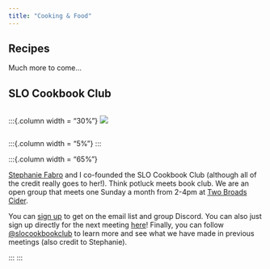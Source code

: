 ```yaml
---
title: "Cooking & Food"
---
```


## Recipes

Much more to come...

## SLO Cookbook Club

:::columns

:::{.column width = "30%"}
![](../files/images/slo_club.png)
:::

:::{.column width = "5%"}
:::

:::{.column width = "65%"}

[Stephanie Fabro](https://happyfridaybakes.com/) and I co-founded the SLO Cookbook Club (although all of the credit really goes to her!). Think potluck meets book club. We are an open group that meets one Sunday a month from 2-4pm at [Two Broads Cider](https://twobroadscider.com/). 

You can [sign up](https://docs.google.com/forms/d/e/1FAIpQLSfvMDS9tJS7nNlvxcI4gRgn6sX5m3QQF6gkpPr8xiUBdLHaNQ/viewform) to get on the email list and group Discord. You can also just sign up directly for the next meeting [here](https://docs.google.com/spreadsheets/d/1uf4WFf6tB1OfQfYkrOvDHF6YzPCAJzfZwTd8MqlX9Hg/edit?usp=sharing)! Finally, you can follow [\@slocookbookclub](https://www.instagram.com/slocookbookclub/?igsh=NTc4MTIwNjQ2YQ%3D%3D#) to learn more and see what we have made in previous meetings (also credit to Stephanie). 

:::
:::


